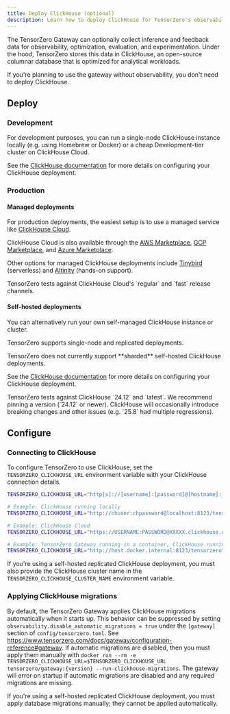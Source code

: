 ```yaml
---
title: Deploy ClickHouse (optional)
description: Learn how to deploy ClickHouse for TensorZero's observability features.
---
```


The TensorZero Gateway can optionally collect inference and feedback data for observability, optimization, evaluation, and experimentation.
Under the hood, TensorZero stores this data in ClickHouse, an open-source columnar database that is optimized for analytical workloads.

<Tip>
  If you're planning to use the gateway without observability, you don't need to
  deploy ClickHouse.
</Tip>

## Deploy

### Development

For development purposes, you can run a single-node ClickHouse instance locally (e.g. using Homebrew or Docker) or a cheap Development-tier cluster on ClickHouse Cloud.

See the [ClickHouse documentation](https://clickhouse.com/docs/install) for more details on configuring your ClickHouse deployment.

### Production

#### Managed deployments

For production deployments, the easiest setup is to use a managed service like <a href="https://clickhouse.com/cloud" target="_blank">ClickHouse Cloud</a>.

ClickHouse Cloud is also available through the [AWS Marketplace](https://aws.amazon.com/marketplace/pp/prodview-jettukeanwrfc), [GCP Marketplace](https://console.cloud.google.com/marketplace/product/clickhouse-public/clickhouse-cloud), and [Azure Marketplace](https://azuremarketplace.microsoft.com/en-us/marketplace/apps/clickhouse.clickhouse_cloud).

Other options for managed ClickHouse deployments include [Tinybird](https://www.tinybird.co/) (serverless) and [Altinity](https://www.altinity.com/) (hands-on support).

<Note>
  TensorZero tests against ClickHouse Cloud's `regular` and `fast` release
  channels.
</Note>

#### Self-hosted deployments

You can alternatively run your own self-managed ClickHouse instance or cluster.

TensorZero supports single-node and replicated deployments.

<Warning>
  TensorZero does not currently support **sharded** self-hosted ClickHouse
  deployments.
</Warning>

See the [ClickHouse documentation](https://clickhouse.com/docs/install) for more details on configuring your ClickHouse deployment.

<Note>
  TensorZero tests against ClickHouse `24.12` and `latest`. We recommend pinning
  a version (`24.12` or newer). ClickHouse will occasionally introduce breaking
  changes and other issues (e.g. `25.8` had multiple regressions).
</Note>

## Configure

### Connecting to ClickHouse

To configure TensorZero to use ClickHouse, set the `TENSORZERO_CLICKHOUSE_URL` environment variable with your ClickHouse connection details.

```bash title=".env"
TENSORZERO_CLICKHOUSE_URL="http[s]://[username]:[password]@[hostname]:[port]/[database]"

# Example: ClickHouse running locally
TENSORZERO_CLICKHOUSE_URL="http://chuser:chpassword@localhost:8123/tensorzero"

# Example: ClickHouse Cloud
TENSORZERO_CLICKHOUSE_URL="https://USERNAME:PASSWORD@XXXXX.clickhouse.cloud:8443/tensorzero"

# Example: TensorZero Gateway running in a container, ClickHouse running on host machine
TENSORZERO_CLICKHOUSE_URL="http://host.docker.internal:8123/tensorzero"
```

If you're using a self-hosted replicated ClickHouse deployment, you must also provide the ClickHouse cluster name in the `TENSORZERO_CLICKHOUSE_CLUSTER_NAME` environment variable.

### Applying ClickHouse migrations

By default, the TensorZero Gateway applies ClickHouse migrations automatically when it starts up.
This behavior can be suppressed by setting `observability.disable_automatic_migrations = true` under the `[gateway]` section of `config/tensorzero.toml`.
See https://www.tensorzero.com/docs/gateway/configuration-reference#gateway.
If automatic migrations are disabled, then you must apply them manually with
`docker run --rm -e TENSORZERO_CLICKHOUSE_URL=$TENSORZERO_CLICKHOUSE_URL tensorzero/gateway:{version} --run-clickhouse-migrations`.
The gateway will error on startup if automatic migrations are disabled and any required migrations are missing.

If you're using a self-hosted replicated ClickHouse deployment, you must apply database migrations manually;
they cannot be applied automatically.